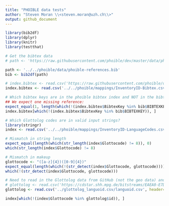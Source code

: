 ```yaml
---
title: "PHOIBLE data tests"
author: "Steven Moran \\<steven.moran@uzh.ch\\>"
output: github_document
---
```

  
```r
library(bib2df)
library(dplyr)
library(knitr)
library(testthat)
```

```r
# Get the bibtex data
# path <- 'https://raw.githubusercontent.com/phoible/dev/master/data/phoible-references.bib'

path <- '../../phoible/data/phoible-references.bib'
bib <- bib2df(path)
```

```r
# index.bibtex <- read.csv('https://raw.githubusercontent.com/phoible/dev/master/mappings/InventoryID-Bibtex.csv', header=T, stringsAsFactors = F)
index.bibtex <- read.csv('../../phoible/mappings/InventoryID-Bibtex.csv', header=T, stringsAsFactors = F)
```

```r
# Which bibtex keys are in the phoible bibtex index and NOT in the bibtex file?
## We expect one missing reference:
expect_equal(1, length(which(!(index.bibtex$BibtexKey %in% bib$BIBTEXKEY))))
index.bibtex[which(!(index.bibtex$BibtexKey %in% bib$BIBTEXKEY)), ]
```

```r
# Which Glottolog codes are in valid input strings?
library(stringr)
index <- read.csv('../../phoible/mappings/InventoryID-LanguageCodes.csv', header=T, stringsAsFactors = F)

# Mismatch in string length
expect_equal(length(which(str_length(index$Glottocode) != 8)), 0)
which(str_length(index$Glottocode) != 8)

# Mismatch in makeup
glottocode <- "([a-z]{4})([0-9]{4})"
expect_equal(length(which(!(str_detect(index$Glottocode, glottocode)))), 0)
which(!(str_detect(index$Glottocode, glottocode)))
```

```r
# Need to read in the Glottolog data from GitHub (not the geo data) and check the Glottolog codes (and then update the update index page)
# glottolog <- read.csv('https://cdstar.shh.mpg.de/bitstreams/EAEA0-E7DE-FA06-8817-0/languages_and_dialects_geo.csv', header=T, stringsAsFactors = F)
glottolog <- read.csv('../glottolog_languoid.csv/languoid.csv', header=T, stringsAsFactors = F)

index[which(!(index$Glottocode %in% glottolog$id)), ]

```

<!--
## load(url('https://raw.githubusercontent.com/phoible/dev/refactor-agg/data/phoible-by-phoneme.RData'))
-->